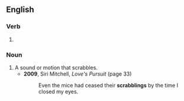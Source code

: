 ==English==

===Verb===
{{head|en|verb form}}

# {{present participle of|scrabble|lang=en|nocat=1}}

===Noun===
{{en-noun}}

# A sound or motion that scrabbles.
#* '''2009''', Siri Mitchell, ''Love's Pursuit'' (page 33)
#*: Even the mice had ceased their '''scrabblings''' by the time I closed my eyes.